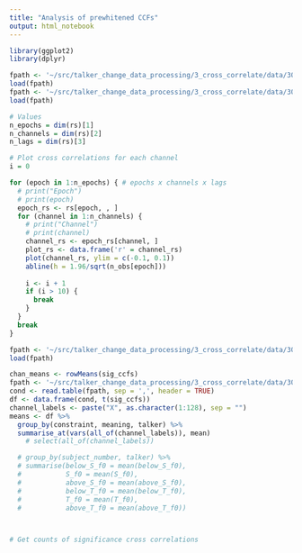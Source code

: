 ```yaml
---
title: "Analysis of prewhitened CCFs"
output: html_notebook
---
```


```r
library(ggplot2)
library(dplyr)
```


```r
fpath <- '~/src/talker_change_data_processing/3_cross_correlate/data/304/rs_prewhitened.RData'
load(fpath)
fpath <- '~/src/talker_change_data_processing/3_cross_correlate/data/304/rs_n_obs.RData'
load(fpath)
```

```r
# Values
n_epochs = dim(rs)[1]
n_channels = dim(rs)[2]
n_lags = dim(rs)[3]
```


```r
# Plot cross correlations for each channel
i = 0

for (epoch in 1:n_epochs) { # epochs x channels x lags
  # print("Epoch")
  # print(epoch)
  epoch_rs <- rs[epoch, , ]
  for (channel in 1:n_channels) {
    # print("Channel")
    # print(channel)
    channel_rs <- epoch_rs[channel, ]
    plot_rs <- data.frame('r' = channel_rs)
    plot(channel_rs, ylim = c(-0.1, 0.1))
    abline(h = 1.96/sqrt(n_obs[epoch]))
    
    i <- i + 1
    if (i > 10) {
      break
    }
  }
  break
}

```


```r
fpath <- '~/src/talker_change_data_processing/3_cross_correlate/data/304/sig_ccfs.RData'
load(fpath)
```

```r
chan_means <- rowMeans(sig_ccfs)
fpath <- '~/src/talker_change_data_processing/3_cross_correlate/data/304/split_conditions.csv'
cond <- read.table(fpath, sep = ',', header = TRUE)
df <- data.frame(cond, t(sig_ccfs))
channel_labels <- paste("X", as.character(1:128), sep = "")
means <- df %>%
  group_by(constraint, meaning, talker) %>%
  summarise_at(vars(all_of(channel_labels)), mean)
    # select(all_of(channel_labels))

  # group_by(subject_number, talker) %>%
  # summarise(below_S_f0 = mean(below_S_f0), 
  #           S_f0 = mean(S_f0), 
  #           above_S_f0 = mean(above_S_f0),
  #           below_T_f0 = mean(below_T_f0),
  #           T_f0 = mean(T_f0),
  #           above_T_f0 = mean(above_T_f0))
```

```r
```

```r

```








```r
# Get counts of significance cross correlations
```





